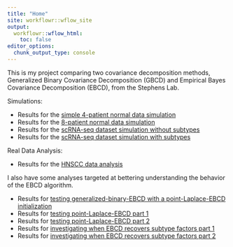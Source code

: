 ```yaml
---
title: "Home"
site: workflowr::wflow_site
output:
  workflowr::wflow_html:
    toc: false
editor_options:
  chunk_output_type: console
---
```


This is my project comparing two covariance decomposition methods, Generalized Binary Covariance Decomposition (GBCD) and Empirical Bayes Covariance Decomposition (EBCD), from the Stephens Lab.  
  
Simulations:  
  
* Results for the [simple 4-patient normal data simulation](simple-simulation-normal-data.html)
* Results for the [8-patient normal data simulation](simulation-normal-data.html)
* Results for the [scRNA-seq dataset simulation without subtypes](simulation-analysis.html)
* Results for the [scRNA-seq dataset simulation with subtypes](simulation-with-subtype.html) 
  
Real Data Analysis:  
  
* Results for the [HNSCC data analysis](hnscc-analysis.html)

I also have some analyses targeted at bettering understanding the behavior of the EBCD algorithm.  
  
* Results for [testing generalized-binary-EBCD with a point-Laplace-EBCD initialization](EBCD-laplace-splitting.html)
* Results for [testing point-Laplace-EBCD part 1](EBCD-divergence-factorization.html)
* Results for [testing point-Laplace-EBCD part 2](EBCD-divergence-factorization-examples.html)
* Results for [investigating when EBCD recovers subtype factors part 1](EBCD-subtype-experiments.html)
* Results for [investigating when EBCD recovers subtype factors part 2](EBCD-subtype-exploration.html)
